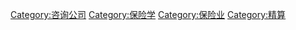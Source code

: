 [[Category:咨询公司|Category:咨询公司]]
[[Category:保险学|Category:保险学]]
[[Category:保险业|Category:保险业]]
[[Category:精算|Category:精算]]